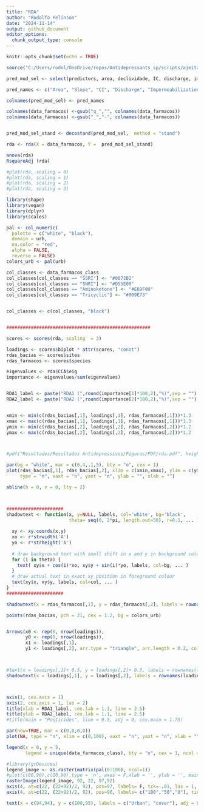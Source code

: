 ```yaml
---
title: "RDA"
author: "Rodolfo Pelinson"
date: "2024-11-14"
output: github_document
editor_options: 
  chunk_output_type: console
---
```


```r
knitr::opts_chunk$set(echo = TRUE)
```


```r
source("C:/Users/rodol/OneDrive/repos/Antidepressants_sp/scripts/ajeitando_planilhas.R")

pred_mod_sel <- select(predictors, area, declividade, IC, discharge, imperm, casas_sem_saneamento, renda, habitantes)

pred_names <- c("Area", "Slope", "CI", "Discharge", "Impermeabilization", "HWNS", "Average Income", "Inhabitants")

colnames(pred_mod_sel) <- pred_names

colnames(data_farmacos) <-gsub("q_","", colnames(data_farmacos))
colnames(data_farmacos) <-gsub("_","-", colnames(data_farmacos))


pred_mod_sel_stand <- decostand(pred_mod_sel,  method = "stand")

rda <- rda(X = data_farmacos, Y =  pred_mod_sel_stand)

anova(rda)
RsquareAdj (rda)

#plot(rda, scaling = 0)
#plot(rda, scaling = 1)
#plot(rda, scaling = 2)
#plot(rda, scaling = 3)

```


```r
library(shape)
library(vegan)
library(dplyr)
library(scales)
```


```r

pal <- col_numeric(
  palette = c("white", "black"),
  domain = urb,
  na.color = "red",
  alpha = FALSE,
  reverse = FALSE)
colors_urb <- pal(urb)

col_classes <- data_farmacos_class
col_classes[col_classes == "SSRI"] <- "#0072B2"
col_classes[col_classes == "SNRI"] <- "#D55E00"
col_classes[col_classes == "Aminoketone"] <- "#E69F00"
col_classes[col_classes == "Tricyclic"] <- "#009E73"


col_classes <- c(col_classes, "black")


#####################################################

scores <- scores(rda, scaling  = 3)

loadings <- scores$biplot * attr(scores, "const")
rdas_bacias <- scores$sites
rdas_farmacos <- scores$species

eigenvalues <- rda$CCA$eig
importance <- eigenvalues/sum(eigenvalues)


RDA1_label <- paste("RDA1 (",round(importance[1]*100,2),"%)",sep = "")
RDA2_label <- paste("RDA2 (",round(importance[2]*100,2),"%)",sep = "")


xmin <- min(c(rdas_bacias[,1], loadings[,1], rdas_farmacos[,1]))*1.3
xmax <- max(c(rdas_bacias[,1], loadings[,1], rdas_farmacos[,1]))*1.3
ymin <- min(c(rdas_bacias[,2], loadings[,2], rdas_farmacos[,2]))*1.2
ymax <- max(c(rdas_bacias[,2], loadings[,2], rdas_farmacos[,2]))*1.2



#pdf("Resultados/Resultados Antidepressivos/Figuras/PDF/rda.pdf", height = 3.5* 1.1, width = (4 * 1.2), pointsize = 8)

par(bg = "white", mar = c(6,4,.1,5), bty = "o", cex = 1)
plot(rdas_bacias[,1], rdas_bacias[,2], xlim = c(xmin,xmax), ylim = c(ymin, ymax),
     type = "n", xaxt = "n", yaxt = "n", ylab = "", xlab = "")

abline(h = 0, v = 0, lty = 2)



#####################
shadowtext <- function(x, y=NULL, labels, col='white', bg='black', 
                       theta= seq(0, 2*pi, length.out=50), r=0.1, ... ) {
  
  xy <- xy.coords(x,y)
  xo <- r*strwidth('A')
  yo <- r*strheight('A')
  
  # draw background text with small shift in x and y in background colour
  for (i in theta) {
    text( xy$x + cos(i)*xo, xy$y + sin(i)*yo, labels, col=bg, ... )
  }
  # draw actual text in exact xy position in foreground colour
  text(xy$x, xy$y, labels, col=col, ... )
}
#####################

shadowtext(x = rdas_farmacos[,1], y = rdas_farmacos[,2], labels = rownames(rdas_farmacos), col=col_classes, bg="white", cex = 0.9, r = .1)

points(rdas_bacias, pch = 21, cex = 1.2, bg = colors_urb)


Arrows(x0 <- rep(0, nrow(loadings)),
       y0 <- rep(0, nrow(loadings)),
       x1 <- loadings[,1],
       y1 <- loadings[,2], arr.type = "triangle", arr.length = 0.2, col = "grey30", lwd = 1.5)



#text(x = loadings[,1]+ 0.5, y = loadings[,2]+ 0.5, labels = rownames(loadings), col = col_classes, adj = c(0,1), cex = 0.9)
shadowtext(x = loadings[,1], y = loadings[,2], labels = rownames(loadings), col="grey30", bg="white", cex = 0.9, r = .1)



axis(1, cex.axis = 1)
axis(2, cex.axis = 1, las = 2)
title(xlab = RDA1_label, cex.lab = 1.1, line = 2.5)
title(ylab = RDA2_label, cex.lab = 1.1, line = 2.5)
#title(main = "Pesticides", line = 0.5, adj = 0, cex.main = 1.75)

par(new=TRUE, mar = c(0,0,0,0)) 
plot(NA, type = "n", xlim = c(0,100), xaxt = "n", yaxt = "n", xlab = "", ylab = "", axes = F, ylim = c(0,100))

legend(x = 0, y = 5,
       legend = unique(data_farmacos_class), bty = "n", cex = 1, ncol = 4, lty = 0, lwd = 3,text.width	= c(10, 20, 10), text.col = unique(col_classes), text.font = 2)

#library(grDevices)
legend_image <- as.raster(matrix(pal(0:100), ncol=1))
#plot(c(80,90),c(10,90),type = 'n', axes = F,xlab = '', ylab = '', main = 'legend title')
rasterImage(legend_image, 92, 22, 97,92)
axis(4, at=c(22, (22+92)/2, 92), pos=97, labels= F, tck=-.01, las = 1, cex.axis = 0.8) 
axis(4, at=c(22, (22+92)/2, 92), pos=96, labels= c("100","50","0"), tick = FALSE, las = 1, cex.axis = 0.8) 

text(x = c(94,94), y = c(100,95), labels = c("Urban", "cover"), adj = 0.5, cex.axis = 0.8)

```

